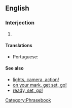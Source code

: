 ==English==

===Interjection===
{{en-intj|pos=[[ready]], [[aim]], [[fire]][[!]]}}
# {{non-gloss definition|A sequence of commands used to order soldiers to carefully fire their weapons}}

====Translations====
{{rftrans}}
{{trans-top|sequence of commands}}
* Portuguese: {{t|pt|preparar, apontar, fogo!}}
{{trans-mid}}
{{trans-bottom}}

====See also====
* [[lights, camera, action!]]
* [[on your mark, get set, go!]]
* [[ready, set, go!]]
[[Category:Phrasebook]]